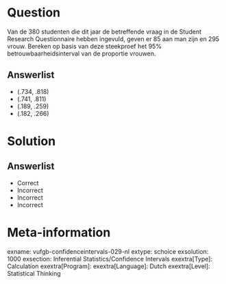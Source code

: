 Question
========

Van de 380 studenten die dit jaar de betreffende vraag in de Student Research Questionnaire hebben ingevuld, geven er 85 aan man zijn en 295 vrouw. Bereken op basis van deze steekproef het 95% betrouwbaarheidsinterval van de proportie vrouwen. 
  
Answerlist
----------
* (.734, .818)
* (.741, .811) 
* (.189, .259)
* (.182, .266)

Solution
========

Answerlist
----------
* Correct
* Incorrect
* Incorrect
* Incorrect

Meta-information
================
exname: vufgb-confidenceintervals-029-nl
extype: schoice
exsolution: 1000
exsection: Inferential Statistics/Confidence Intervals
exextra[Type]: Calculation
exextra[Program]: 
exextra[Language]: Dutch
exextra[Level]: Statistical Thinking
